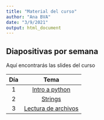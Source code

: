 ```yaml
---
title: "Material del curso"
author: "Ana BVA"
date: "3/9/2021"
output: html_document
---
```


## Diapositivas por semana

Aquí encontrarás las slides del curso

| Día | Tema   |
|:---:|:------:|
| 1   | [Intro a python](slides/1-IntroPython.html)
| 2   | [Strings](slides/2-Strings.html) 
| 3   | [Lectura de archivos](slides/3-LecturaArchivos.html) 